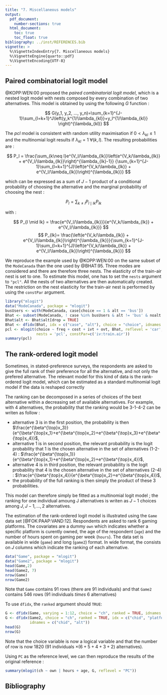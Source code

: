 ```yaml
---
title: "7. Miscellaneous models"
output: 
  pdf_document:
    number-sections: true
  html_document:
    toc: true
    toc_float: true
bibliography: ../inst/REFERENCES.bib
vignette: >
  %\VignetteIndexEntry{7. Miscellaneous models}
  %\VignetteEngine{quarto::pdf}
  %\VignetteEncoding{UTF-8}
---
```


## Paired combinatorial logit model

@KOPP:WEN:00 proposed the *paired combinatorial logit model*, which is
  a nested logit model with nests composed by every combination of two
  alternatives. This model is obtained by using the following $G$
  function :

$$
G(y_1, y_2, ...,
y_n)=\sum_{k=1}^{J-1}\sum_{l=k+1}^J\left(y_k^{1/\lambda_{kl}}+y_l^{1/\lambda_{kl}}
\right)^{\lambda_{kl}}
$$

The *pcl* model is consistent with random utility maximisation if
$0<\lambda_{kl}\leq 1$ and the multinomial logit results if
$\lambda_{kl}=1 \;\forall (k,l)$. The resulting probabilities are :

$$
P_l = \frac{\sum_{k\neq l}e^{V_l/\lambda_{lk}}\left(e^{V_k/\lambda_{lk}} + e^{V_l/\lambda_{lk}}\right)^{\lambda_{lk}-1}}
{\sum_{k=1}^{J-1}\sum_{l=k+1}^{J}\left(e^{V_k/\lambda_{lk}} + e^{V_l/\lambda_{lk}}\right)^{\lambda_{lk}}}
$$

which can be expressed as a sum of $J-1$ product of a conditional
probability of choosing the alternative and the marginal probability
of choosing the nest :

$$
P_l=\sum_{k\neq l}P_{l\mid lk} P_{lk}
$$

with :

$$
P_{l \mid lk} = \frac{e^{V_l/\lambda_{lk}}}{e^{V_k/\lambda_{lk}} + e^{V_l/\lambda_{lk}}}
$$
$$
P_{lk}= \frac{\left(e^{V_k/\lambda_{lk}} +
    e^{V_l/\lambda_{lk}}\right)^{\lambda_{lk}}}{\sum_{k=1}^{J-1}\sum_{l=k+1}^{J}\left(e^{V_k/\lambda_{lk}}
    + e^{V_l/\lambda_{lk}}\right)^{\lambda_{lk}}}
$$

We reproduce the example used by @KOPP:WEN:00 on the same subset of
the `ModeCanada` than the one used by @BHAT:95. Three modes are
considered and there are therefore three nests. The elasticity of the
train-air nest is set to one. To estimate this model, one has to set
the `nests` argument to `"pcl"`. All the nests of two alternatives are then
automatically created. The restriction on the nest elasticity for the
train-air nest is performed by using the `constPar` argument.


```r
library("mlogit")
data("ModeCanada", package = "mlogit")
busUsers <- with(ModeCanada, case[choice == 1 & alt == 'bus'])
Bhat <- subset(ModeCanada, ! case %in% busUsers & alt != 'bus' & noalt == 4)
Bhat$alt <- Bhat$alt[drop = TRUE]
Bhat <- dfidx(Bhat, idx = c("case", "alt"), choice = "choice", idnames = c("chid", "alt"))
pcl <- mlogit(choice ~ freq + cost + ivt + ovt, Bhat, reflevel = 'car',
              nests = 'pcl', constPar=c('iv:train.air'))
summary(pcl)
``` 

## The rank-ordered logit model

Sometimes, in stated-preference surveys, the respondents are asked to
give the full rank of their preference for all the alternative, and
not only the prefered alternative. The relevant model for this kind of
data is the rank-ordered logit model, which can be estimated as a
standard multinomial logit model if the data is reshaped
correctly\footnote{see for example [@BEGG:CARD:HAUS:81],
[@CHAP:STAE:82] and [@HAUS:RUUD:87].}

The ranking can be decomposed in a series of choices of the best
alternative within a decreasing set of available alternatives. For
example, with 4 alternatives, the probability that the ranking would
be 3-1-4-2 can be writen as follow :

- alternative 3 is in the first position, the probability is then
  $\frac{e^{\beta^{\top}x_3}}{e^{\beta^{\top}x_1}+e^{\beta^{\top}x_2}+e^{\beta^{\top}x_3}+e^{\beta^{\top}x_4}}$,
- alternative 1 is in second position, the relevant probability is
  the logit probability that 1 is the chosen alternative in the set of
  alternatives (1-2-4) :
  $\frac{e^{\beta^{\top}x_1}}{e^{\beta^{\top}x_1}+e^{\beta^{\top}x_2}+e^{\beta^{\top}x_4}}$,
- alternative 4 is in third position, the relevant probability is
  the logit probability that 4 is the chosen alternative in the set of
  alternatives (2-4) :
  $\frac{e^{\beta^{\top}x_4}}{e^{\beta^{\top}x_2}+e^{\beta^{\top}x_4}}$,
- the probability of the full ranking is then simply the product
  of these 3 probabilities.

This model can therefore simply be fitted as a multinomial logit model
; the ranking for one individual amoung J alternatives is writen as
$J-1$ choices among $J, J-1, ..., 2$ alternatives.

The estimation of the rank-ordered logit model is illustrated using
the `Game` data set [@FOK:PAAP:VAND:12]. Respondents are asked to rank
6 gaming platforms. The covariates are a dummy `own` which indicates
whether a specific platform is curently owned, the age of the
respondent (`age`) and the number of hours spent on gaming per week
(`hours`). The data set is available in wide (`game`) and long
(`game2`) format. In wide format, the consists on $J$ columns which
indicate the ranking of each alternative.

```r
data("Game", package = "mlogit")
data("Game2", package = "mlogit")
head(Game,2)
head(Game2, 7)
nrow(Game)
nrow(Game2)
``` 

Note that `Game` contains 91 rows (there are 91 individuals) and that
`Game2` contains 546 rows ($91$ individuals $times$ 6 alternatives)

To use `dfidx`, the `ranked` argument should `TRUE`:

```r
G <- dfidx(Game, varying = 1:12, choice = "ch", ranked = TRUE, idnames = c("chid", "alt"))
G <- dfidx(Game2, choice = "ch", ranked = TRUE, idx = c("chid", "platform"),
           idnames = c("chid", "alt"))
head(G)
nrow(G)
``` 

Note that the choice variable is now a logical variable and that the
number of row is now 1820 (91 individuals $\times (6+5+4+3+2)$
alternatives). 

Using `PC` as the reference level, we can then reproduce the
results of the original reference :

```r
summary(mlogit(ch ~ own | hours + age, G, reflevel = "PC"))
``` 

## Bibliography
